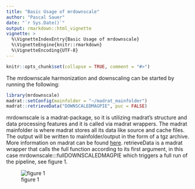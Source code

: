 ```yaml
---
title: "Basic Usage of mrdownscale"
author: "Pascal Sauer"
date: "`r Sys.Date()`"
output: rmarkdown::html_vignette
vignette: >
  %\VignetteIndexEntry{Basic Usage of mrdownscale}
  %\VignetteEngine{knitr::rmarkdown}
  %\VignetteEncoding{UTF-8}
---
```


```r
knitr::opts_chunk$set(collapse = TRUE, comment = "#>")
```

The mrdownscale harmonization and downscaling can be started by running the following:
```r
library(mrdownscale)
madrat::setConfig(mainfolder = "~/madrat_mainfolder")
madrat::retrieveData("DOWNSCALEDMAGPIE", puc = FALSE)
```
mrdownscale is a madrat-package, so it is utilizing madrat's structure and data processing features and it is called via madrat wrappers. The madrat mainfolder is where madrat stores all its data like source and cache files. The output will be written to mainfolder/output in the form of a tgz archive. More information on madrat can be found [here](https://pik-piam.r-universe.dev/articles/madrat/madrat.html). retrieveData is a madrat wrapper that calls the full function according to its first argument, in this case mrdownscale:::fullDOWNSCALEDMAGPIE which triggers a full run of the pipeline, see figure 1.

![figure 1](pipeline.png)
